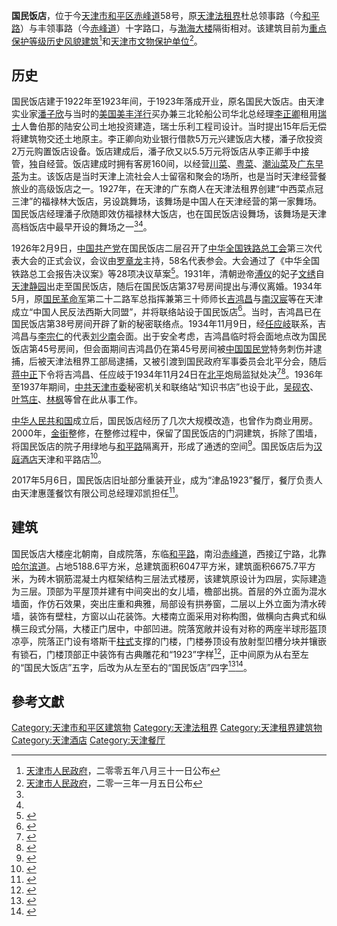 {{文物保护单位
| 级别 = 省级
| 省区市 = 天津市
| 名称 = 国民饭店
| 图片 = [[File:天津国民饭店.jpg|240px]]|
| 编号 = 4-42
| 分类 = 近现代重要史迹及代表性建筑
| 时代 = 1923年
| 所在 = [[天津市|天津市]][[和平区_(天津市)|和平区]]
| 登录 = 2013年1月5日
}}
'''国民饭店'''，位于今[[天津市|天津市]][[和平区_(天津市)|和平区]][[赤峰道|赤峰道]]58号，原[[天津法租界|天津法租界]]杜总领事路（今[[和平路_(天津)|和平路]]）与丰领事路（今[[赤峰道|赤峰道]]）十字路口，与[[渤海大楼|渤海大楼]]隔街相对。该建筑目前为[[天津历史风貌建筑|重点保护等级历史风貌建筑]]<ref>[[天津市人民政府|天津市人民政府]]，二零零五年八月三十一日公布</ref>和[[天津市文物保护单位|天津市文物保护单位]]<ref>[[天津市人民政府|天津市人民政府]]，二零一三年一月五日公布</ref>。

== 历史 ==
国民饭店建于1922年至1923年间，于1923年落成开业，原名国民大饭店。由天津实业家[[潘子欣|潘子欣]]与当时的[[美国|美国]][[美丰洋行大楼|美丰洋行]]买办兼三北轮船公司华北总经理[[李维庆|李正卿]]租用[[瑞士|瑞士]]人鲁伯那的陆安公司土地投资建造，瑞士乐利工程司设计。当时提出15年后无偿将建筑物交还土地原主。李正卿向劝业银行借款5万元兴建饭店大楼，潘子欣投资2万元购置饭店设备。饭店建成后，潘子欣又以5.5万元将饭店从李正卿手中接管，独自经营。饭店建成时拥有客房160间，以经营[[川菜|川菜]]、[[粤菜|粤菜]]、[[潮汕菜|潮汕菜]]及[[广东|广东]][[早茶|早茶]]为主。该饭店是当时天津上流社会人士留宿和聚会的场所，也是当时天津经营餐旅业的高级饭店之一。1927年，在天津的广东商人在天津法租界创建“中西菜点冠三津”的福禄林大饭店，另设跳舞场，该舞场是中国人在天津经营的第一家舞场。国民饭店经理潘子欣随即效仿福禄林大饭店，也在国民饭店设舞场，该舞场是天津高档饭店中最早开设的舞场之一<ref name=wan/><ref name=cong/>。

1926年2月9日，[[中国共产党|中国共产党]]在国民饭店二层召开了[[中华全国铁路总工会|中华全国铁路总工会]]第三次代表大会的正式会议，会议由[[罗章龙|罗章龙]]主持，58名代表参会。大会通过了《中华全国铁路总工会报告决议案》等28项决议草案<ref>{{Cite web |url = http://news.hexun.com/2015-03-25/174374380.html |title = 中华全国铁路总工会第三次代表大会旧址 |author =  |date = 2015-03-25 |publisher = 和讯 |language =  |accessdate =  |quote =  }}</ref>。1931年，清朝逊帝[[溥仪|溥仪]]的妃子[[文绣|文绣]]自[[天津静园|天津静园]]出走至国民饭店，随后在国民饭店第37号房间提出与溥仪离婚。1934年5月，原[[国民革命军|国民革命军]]第二十二路军总指挥兼第三十师师长[[吉鸿昌|吉鸿昌]]与[[南汉宸|南汉宸]]等在天津成立“中国人民反法西斯大同盟”，并将联络站设于国民饭店<ref name=cong>{{Cite web  |url =http://www.tj.xinhuanet.com/travel/2016-03/08/c_1118267656.htm  |title =从国民饭店，看一场民国的衣香鬓影  |author =  |date =2016-03-08  |publisher =新华网  |language =  |accessdate =  |quote =  |archive-url =https://web.archive.org/web/20160702040524/http://www.tj.xinhuanet.com/travel/2016-03/08/c_1118267656.htm  |archive-date =2016-07-02  |dead-url =yes  }}</ref>。当时，吉鸿昌已在国民饭店第38号房间开辟了新的秘密联络点。1934年11月9日，经[[任应岐|任应岐]]联系，吉鸿昌与[[李宗仁|李宗仁]]的代表[[刘少南|刘少南]]会面。出于安全考虑，吉鸿昌临时将会面地点改为国民饭店第45号房间，但会面期间吉鸿昌仍在第45号房间被[[中国国民党|中国国民党]]特务刺伤并逮捕，后被天津法租界工部局逮捕，又被引渡到国民政府军事委员会北平分会，随后[[蒋中正|蒋中正]]下令将吉鸿昌、任应岐于1934年11月24日在[[北平|北平]]炮局监狱处决<ref>{{Cite web |url = http://www.crt.com.cn/news2007/News/ymsj/156717935J5IK47GJBGD44C2802HK.html |title = 恨不抗日死——吉鸿昌 |author =  |date = 2015-06-07 |publisher = 中红网 |language =  |accessdate =  |quote =  |archive-date = 2015-09-22 |archive-url = https://web.archive.org/web/20150922200717/http://www.crt.com.cn/news2007/News/ymsj/156717935J5IK47GJBGD44C2802HK.html |dead-url = no }}</ref><ref name=wan>{{Cite web|url =  http://news.enorth.com.cn/system/2015/08/31/030481196.shtml|title =  玩在和平：“红楼”与国民饭店|author =  |date =  2015-08-31|publisher =  北方网|language =  |accessdate =  |quote =  |archive-date =  2015-09-18|archive-url =  https://web.archive.org/web/20150918194438/http://news.enorth.com.cn/system/2015/08/31/030481196.shtml|dead-url =  no}}</ref>。1936年至1937年期间，[[中共天津市委|中共天津市委]]秘密机关和联络站“知识书店”也设于此，[[吴砚农|吴砚农]]、[[叶笃庄|叶笃庄]]、[[林枫|林枫]]等曾在此从事工作。

[[中华人民共和国|中华人民共和国]]成立后，国民饭店经历了几次大规模改造，也曾作为商业用房。2000年，[[和平路_(天津)|金街]]整修，在整修过程中，保留了国民饭店的门洞建筑，拆除了围墙，将国民饭店的院子用绿地与[[和平路_(天津)|和平路]]隔离开，形成了通透的空间<ref>{{Cite web |url = http://www.hbcnn.com/news/n2099.aspx |title = 天津国民饭店 闹市雅筑 |author =  |date = 2012-10-11 |publisher = 华北网 |language =  |accessdate =  |quote =  |archive-date = 2013-09-09 |archive-url = https://web.archive.org/web/20130909023835/http://www.hbcnn.com/news/n2099.aspx |dead-url = no }}</ref>。国民饭店后为[[汉庭酒店|汉庭酒店]]天津和平路店<ref>{{Cite web |url = http://news.enorth.com.cn/system/2016/05/04/030952049.shtml |title = 历史风貌建筑国民饭店变身为快捷酒店 令人唏嘘 |author =  |date = 2016-05-04 |publisher = 北方网 |language =  |accessdate =  |quote =  |archive-date = 2021-04-15 |archive-url = https://web.archive.org/web/20210415104223/http://news.enorth.com.cn/system/2016/05/04/030952049.shtml }}</ref>。

2017年5月6日，国民饭店旧址部分重装开业，成为“津品1923”餐厅，餐厅负责人由天津惠蓬餐饮有限公司总经理邓凯担任<ref>{{Cite web |url = http://www.thepaper.cn/newsDetail_forward_1679258 |title = 天津百年国民饭店部分恢复营业，文绣曾在此提出与溥仪离婚 |author =  |date = 2017-05-06 |publisher = 澎湃新闻 |language =  |accessdate =  |quote =  |archive-date = 2022-03-11 |archive-url = https://web.archive.org/web/20220311092147/http://www.thepaper.cn/newsDetail_forward_1679258 }}</ref>。

== 建筑 ==
{{天津历史风貌建筑 |
省区市 = 天津市 |
名称 = 国民饭店 |
图片 =  [[File:国民饭店铭牌.jpg|200px]]|
编号 = 0120078 |
等级 = 重点保护 |
时代 = 1923年|
所在 = [[天津市|天津市]][[和平区_(天津市)|和平区]] |
公布 = 2005年8月31日 |
}}

国民饭店大楼座北朝南，自成院落，东临[[和平路_(天津)|和平路]]，南沿[[赤峰道|赤峰道]]，西接辽宁路，北靠[[哈尔滨道|哈尔滨道]]。占地5188.6平方米，总建筑面积6047平方米，建筑面积6675.7平方米，为砖木钢筋混凝土内框架结构三层法式楼房，该建筑原设计为四层，实际建造为三层。顶部为平屋顶并建有中间突出的女儿墙，檐部出挑。首层的外立面为混水墙面，作仿石效果，突出庄重和典雅，局部设有拱券窗，二层以上外立面为清水砖墙，装饰有壁柱，方窗以山花装饰。大楼南立面采用对称构图，做横向古典式和纵横三段式分隔，大楼正门居中，中部凹进。院落宽敞并设有对称的两座半球形盔顶凉亭，院落正门设有塔斯干[[柱式|柱式]]支撑的门楼，门楼券顶设有放射型凹槽分块并镶嵌有锁石，门楼顶部正中装饰有古典雕花和“1923”字样<ref>{{Cite web |url = http://tianjin.enorth.com.cn/system/2004/11/04/000895929.shtml |title = 图说津门变迁——国民饭店 |author =  |date = 2004-11-04 |publisher = 北方网 |language =  |accessdate =  |quote =  |archive-date = 2011-05-21 |archive-url = https://web.archive.org/web/20110521183611/http://tianjin.enorth.com.cn/system/2004/11/04/000895929.shtml |dead-url = no }}</ref>，正中间原为从右至左的“国民大饭店”五字，后改为从左至右的“国民饭店”四字<ref>{{Cite web|url =http://www.jwb.com.cn/jwb/html/2010-01/15/content_436068.htm|title =国民饭店|author =|date =2010-01-15|publisher =今晚网|language =|accessdate =|quote =}}{{dead link|date=2017年12月 |bot=InternetArchiveBot |fix-attempted=yes }}</ref><ref>{{Cite web|url =http://www.tj.xinhuanet.com/travel/2013-08/30/c_117154049.htm|title =鲜为人知的国民饭店旧闻|author =|date =2013-08-30|publisher =新华网|language =|accessdate =|quote =|deadurl =yes|archiveurl =https://web.archive.org/web/20140429221805/http://www.tj.xinhuanet.com/travel/2013-08/30/c_117154049.htm|archivedate =2014-04-29}}</ref>。

==參考文獻==
{{reflist}}

{{天津市文物保护单位}}
[[Category:天津市和平区建筑物|Category:天津市和平区建筑物]]
[[Category:天津法租界|Category:天津法租界]]
[[Category:天津租界建筑物|Category:天津租界建筑物]]
[[Category:天津酒店|Category:天津酒店]]
[[Category:天津餐厅|Category:天津餐厅]]